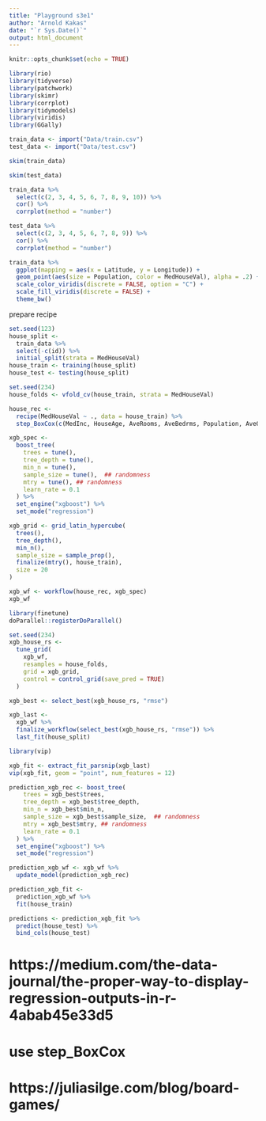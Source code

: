 ```yaml
---
title: "Playground s3e1"
author: "Arnold Kakas"
date: "`r Sys.Date()`"
output: html_document
---
```


```r
knitr::opts_chunk$set(echo = TRUE)
```

```r
library(rio)
library(tidyverse)
library(patchwork)
library(skimr)
library(corrplot)
library(tidymodels)
library(viridis)
library(GGally)
```

```r
train_data <- import("Data/train.csv")
test_data <- import("Data/test.csv")
```

```r
skim(train_data)
```
```r
skim(test_data)
```

```r
train_data %>%
  select(c(2, 3, 4, 5, 6, 7, 8, 9, 10)) %>%
  cor() %>%
  corrplot(method = "number")
```

```r
test_data %>%
  select(c(2, 3, 4, 5, 6, 7, 8, 9)) %>%
  cor() %>%
  corrplot(method = "number")
```
```r
train_data %>%
  ggplot(mapping = aes(x = Latitude, y = Longitude)) +
  geom_point(aes(size = Population, color = MedHouseVal), alpha = .2) +
  scale_color_viridis(discrete = FALSE, option = "C") +
  scale_fill_viridis(discrete = FALSE) +
  theme_bw()
```

prepare recipe

```r
set.seed(123)
house_split <-
  train_data %>%
  select(-c(id)) %>%
  initial_split(strata = MedHouseVal)
house_train <- training(house_split)
house_test <- testing(house_split)

set.seed(234)
house_folds <- vfold_cv(house_train, strata = MedHouseVal)

house_rec <-
  recipe(MedHouseVal ~ ., data = house_train) %>%
  step_BoxCox(c(MedInc, HouseAge, AveRooms, AveBedrms, Population, AveOccup))

xgb_spec <-
  boost_tree(
    trees = tune(),
    tree_depth = tune(), 
    min_n = tune(),
    sample_size = tune(),  ## randomness
    mtry = tune(), ## randomness
    learn_rate = 0.1
  ) %>%
  set_engine("xgboost") %>%
  set_mode("regression")

xgb_grid <- grid_latin_hypercube(
  trees(),
  tree_depth(),
  min_n(),
  sample_size = sample_prop(),
  finalize(mtry(), house_train),
  size = 20
)

xgb_wf <- workflow(house_rec, xgb_spec)
xgb_wf
```

```r
library(finetune)
doParallel::registerDoParallel()

set.seed(234)
xgb_house_rs <-
  tune_grid(
    xgb_wf,
    resamples = house_folds,
    grid = xgb_grid,
    control = control_grid(save_pred = TRUE)
  )

xgb_best <- select_best(xgb_house_rs, "rmse")
```

```r
xgb_last <-
  xgb_wf %>%
  finalize_workflow(select_best(xgb_house_rs, "rmse")) %>%
  last_fit(house_split)
```

```r
library(vip)

xgb_fit <- extract_fit_parsnip(xgb_last)
vip(xgb_fit, geom = "point", num_features = 12)
```
```r
prediction_xgb_rec <- boost_tree(
    trees = xgb_best$trees,
    tree_depth = xgb_best$tree_depth, 
    min_n = xgb_best$min_n,
    sample_size = xgb_best$sample_size,  ## randomness
    mtry = xgb_best$mtry, ## randomness
    learn_rate = 0.1
  ) %>%
  set_engine("xgboost") %>%
  set_mode("regression")

prediction_xgb_wf <- xgb_wf %>%
  update_model(prediction_xgb_rec)

prediction_xgb_fit <- 
  prediction_xgb_wf %>% 
  fit(house_train)

predictions <- prediction_xgb_fit %>% 
  predict(house_test) %>% 
  bind_cols(house_test)
```


# https://medium.com/the-data-journal/the-proper-way-to-display-regression-outputs-in-r-4abab45e33d5
# use step_BoxCox
# https://juliasilge.com/blog/board-games/
